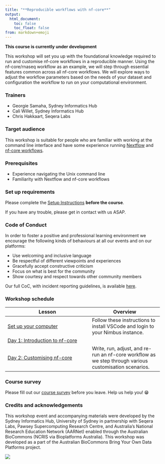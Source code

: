 ```yaml
---
title: "**Reproducible workflows with nf-core**"
output:
  html_document:
    toc: false
    toc_float: false
from: markdown+emoji
---
```


**This course is currently under development**

This workshop will set you up with the foundational knowledge required to run and customise nf-core workflows in a reproducible manner. Using the nf-core/rnaseq workflow as an example, we will step through essential features common across all nf-core workflows. We will explore ways to adjust the workflow parameters based on the needs of your dataset and configuration the workflow to run on your computational environment. 

### **Trainers**{.unlisted}

* Georgie Samaha, Sydney Informatics Hub
* Cali Willet, Sydney Informatics Hub
* Chris Hakkaart, Seqera Labs

### **Target audience**{.unlisted}

This workshop is suitable for people who are familiar with working at the command line interface and have some experience running [Nextflow](https://www.nextflow.io/) and [nf-core workflows](https://nf-co.re/pipelines). 

### **Prerequisites**{.unlisted}

* Experience navigating the Unix command line 
* Familiarity with Nextflow and nf-core workflows 

### **Set up requirements**{.unlisted}

Please complete the [Setup Instructions](./setup.html) **before the course**.

If you have any trouble, please get in contact with us ASAP.

### **Code of Conduct**{.unlisted}

In order to foster a positive and professional learning environment we encourage the following kinds of behaviours at all our events and on our platforms:

* Use welcoming and inclusive language
* Be respectful of different viewpoints and experiences
* Gracefully accept constructive criticism
* Focus on what is best for the community
* Show courtesy and respect towards other community members

Our full CoC, with incident reporting guidelines, is available [here](https://sydney-informatics-hub.github.io/codeofconduct/).

### **Workshop schedule**{.unlisted}

| Lesson     | Overview |
|------------|----------|
| [Set up your computer](setup.html)| Follow these instructions to install VSCode and login to your Nimbus instance. |
| [Day 1: Introduction to nf-core](notebooks/1.0_intro.html)|  |
| [Day 2: Customising nf-core](notebooks/2.0_intro.html)| Write, run, adjust, and re-run an nf-core workflow as we step through various customisation scenarios. |

### **Course survey**{.unlisted}

Please fill out our [course survey]() before you leave. Help us help you! 😁

### **Credits and acknowledgements**{.unlisted}

This workshop event and accompanying materials were developed by the Sydney Informatics Hub, University of Sydney in partnership with Seqera Labs, Pawsey Supercomputing Research Centre, and Australia’s National Research Education Network (AARNet) enabled through the Australian BioCommons (NCRIS via Bioplatforms Australia). This workshop was developed as a part of the Australian BioCommons Bring Your Own Data Platforms project. 

![](./figs/0.0_logos.png)